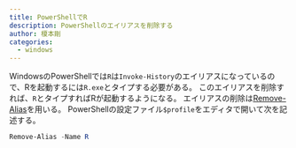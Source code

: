 ```yaml
---
title: PowerShellでR
description: PowerShellのエイリアスを削除する
author: 榎本剛
categories:
  - windows
---
```


WindowsのPowerShellでは`R`は`Invoke-History`のエイリアスになっているので、Rを起動するには`R.exe`とタイプする必要がある。
このエイリアスを削除すれば、`R`とタイプすればRが起動するようになる。
エイリアスの削除は[Remove-Alias](`https://learn.microsoft.com/ja-jp/powershell/module/microsoft.powershell.utility/remove-alias )を用いる。
PowerShellの設定ファイル`$profile`をエディタで開いて次を記述する。

```PowerShell
Remove-Alias -Name R
```
